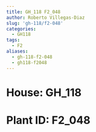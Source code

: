 ```yaml
---
title: GH_118 F2_048
author: Roberto Villegas-Diaz
slug: 'gh-118/f2-048'
categories:
  - GH118
tags:
  - F2
aliases:
  - gh-118-f2-048
  - gh118-f2048
---
```


# **House**: GH_118
# **Plant ID**: F2_048
